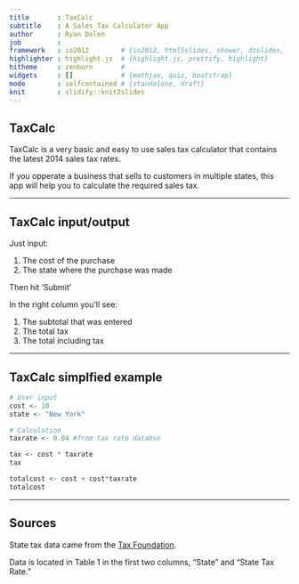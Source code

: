 ```yaml
---
title       : TaxCalc
subtitle    : A Sales Tax Calculator App
author      : Ryan Dolen
job         : 
framework   : io2012        # {io2012, html5slides, shower, dzslides, ...}
highlighter : highlight.js  # {highlight.js, prettify, highlight}
hitheme     : zenburn       # 
widgets     : []            # {mathjax, quiz, bootstrap}
mode        : selfcontained # {standalone, draft}
knit        : slidify::knit2slides
---
```


## TaxCalc

TaxCalc is a very basic and easy to use sales tax calculator that contains the latest 2014 sales tax rates.
  
If you opperate a business that sells to customers in multiple states, this app will help you to calculate the required sales tax.

---

## TaxCalc input/output

Just input: 
  
1. The cost of the purchase    
2. The state where the purchase was made  
  
Then hit 'Submit'

In the right column you'll see:  
  
1. The subtotal that was entered    
2. The total tax    
3. The total including tax

---

## TaxCalc simplfied example
```r
# User input
cost <- 10          
state <- "New York" 

# Calculation
taxrate <- 0.04 #from tax rate databse

tax <- cost * taxrate
tax

totalcost <- cost + cost*taxrate
totalcost
```
  

---

## Sources
  
State tax data came from the [Tax Foundation](http://taxfoundation.org/article/state-and-local-sales-tax-rates-2014).  
  
  
Data is located in Table 1 in the first two columns, "State" and "State Tax Rate." 
  



  




